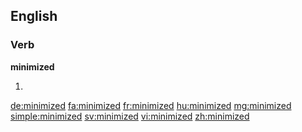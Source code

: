 ==English==

===Verb===
'''minimized'''

# {{past of|minimize}}

[[de:minimized]]
[[fa:minimized]]
[[fr:minimized]]
[[hu:minimized]]
[[mg:minimized]]
[[simple:minimized]]
[[sv:minimized]]
[[vi:minimized]]
[[zh:minimized]]